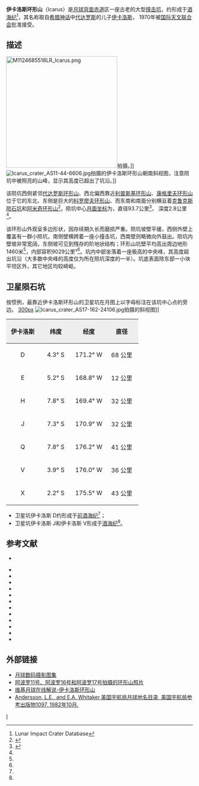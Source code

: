 {{lunar crater data|
 image=Icarus crater 2033 med.jpg|
 caption=[[月球轨道器2号|月球轨道器2号]]拍摄的图像|
 latitude=5.49|
 N_or_S=S|
 longitude=173.26|
 E_or_W=W|
 diameter=93.7公里|
 depth=2.8公里|
 colong=174|
 eponym=[[伊卡洛斯|伊卡洛斯]]}}
'''伊卡洛斯环形山'''（Icarus）是[[月球背面|月球背面]][[赤道|赤道]]区一座古老的大型[[撞击坑|撞击坑]]，约形成于[[酒海纪|酒海纪]]<ref name=LICD>Lunar Impact Crater Database</ref>，其名称取自[[希腊神话|希腊神话]]中[[代达罗斯|代达罗斯]]的儿子[[伊卡洛斯|伊卡洛斯]]，
1970年被[[国际天文联合会|国际天文联合会]]批准接受。

==描述==
[[Image:M1124685518LR_Icarus.png|300px]]拍摄。]]
[[Image:Icarus_crater_AS11-44-6606.jpg|thumb]]拍摄的伊卡洛斯环形山朝南斜视图，注意陨坑中被照亮的山峰，显示其高度已超出了坑沿。]]

该陨坑西侧紧邻[[代达罗斯环形山|代达罗斯环形山]]、西北偏西靠近[[利普斯基环形山|利普斯基环形山]]、[[康格里夫环形山|康格里夫环形山]]位于它的东北、东侧是巨大的[[科罗廖夫环形山|科罗廖夫环形山]]、而东南和南面分别横亘着[[克鲁克斯陨石坑|克鲁克斯陨石坑]]和[[阿米奇环形山|阿米奇环形山]]<ref>{{Cite web |url=http://planetarynames.wr.usgs.gov/images/Lunar/lac_86_lo.pdf |title=Crater Icarus on LAC-86 map |accessdate=2016-06-24 |archive-date=2013-02-20 |archive-url=https://web.archive.org/web/20130220171819/http://planetarynames.wr.usgs.gov/images/Lunar/lac_86_lo.pdf |dead-url=no }}</ref>。陨坑中心[[月面坐标|月面坐标]]为{{Coord|5.49|N|173.26|W|globe:Moon|nogoogle=1|noosm=1}}，直径93.7公里<ref name="IAU">{{Cite web |url=http://planetarynames.wr.usgs.gov/Feature/2642 |title=Directory of the International Astronomical Union |accessdate=2016-06-24 |archive-date=2018-05-31 |archive-url=https://web.archive.org/web/20180531063157/https://planetarynames.wr.usgs.gov/Feature/2642 |dead-url=no }}</ref>，
深度2.8公里<ref name="LICD"/>。

该环形山外观呈多边形状，因存续期久长而磨损严重。陨坑坡壁平缓，西侧外壁上覆盖有一群小陨坑，南侧壁横跨着一座小撞击坑，西南壁则略微向外鼓出。陨坑内壁坡非常宽阔，东侧坡可见到残存的阶地状结构；环形山坑壁平均高出周边地形1460米<ref name="LICD"/>，内部容积9029公里³<ref name="LICD"/>。坑内中部坐落着一座极高的中央峰，其高度超出坑沿（大多数中央峰的高度仅为所在陨坑深度的一半）。坑底表面除东部一小块平坦区外，其它地区均较崎岖。

==卫星陨石坑==
按惯例，最靠近伊卡洛斯环形山的卫星坑在月图上以字母标注在该坑中心点的旁边。
[[image:Icarus_sattelite_craters_map.jpg|300px]]
[[Image:Icarus_crater_AS17-162-24106.jpg|thumb]]拍摄的斜视图]]
{| class="wikitable"
!width="25%" style="background:#eeeeee;" |伊卡洛斯 
!width="25%" style="background:#eeeeee;" |纬度
!width="25%" style="background:#eeeeee;" |经度
!width="25%" style="background:#eeeeee;" |直径
|-
|align="center"|D
|align="center"|4.3° S
|align="center"|171.2° W
|align="center"|68 公里
|-
|align="center"|E
|align="center"|5.2° S
|align="center"|168.8° W
|align="center"|12 公里
|-
|align="center"|H
|align="center"|7.8° S
|align="center"|169.4° W
|align="center"|32 公里
|-
|align="center"|J
|align="center"|7.3° S
|align="center"|170.9° W
|align="center"|32 公里
|-
|align="center"|Q
|align="center"|7.8° S
|align="center"|176.2° W
|align="center"|41 公里
|-
|align="center"|V
|align="center"|3.9° S
|align="center"|176.0° W
|align="center"|36 公里
|-
|align="center"|X
|align="center"|2.2° S
|align="center"|175.5° W
|align="center"|43 公里
|}{{clear}}
* 卫星坑伊卡洛斯 D约形成于[[前酒海纪|前酒海纪]]<ref name="LICD"/>；
* 卫星坑伊卡洛斯 J和伊卡洛斯 V形成于[[酒海纪|酒海纪]]<ref name="LICD"/>。

==参考文献==
{{reflist}}
* {{cite web
 |last        = Wood
 |first       = Chuck
 |date        = February 12, 2007
 |url         = http://www.lpod.org/?m=20070212
 |title       = A Really Tall Peak
 |publisher   = Lunar Photo of the Day
 |accessdate  = 2007-02-12
 |deadurl     = yes
 |archiveurl  = https://web.archive.org/web/20070927004423/http://www.lpod.org/?m=20070212
 |archivedate = 2007-09-27
}}
{{refbegin}}
* {{cite book
  | last1 = Andersson
  | first1 = L. E.
  | last2 = Whitaker
  | first2 = E. A.
  | authorlink2 = Ewen Whitaker
  | date = 1982
  | title = [[NASA|NASA]] Catalogue of Lunar Nomenclature
  | publisher = NASA RP-1097
  | ref = harv
  }}
* {{cite web
  | last = Blue
  | first = Jennifer
  | date = July 25, 2007
  | title = Gazetteer of Planetary Nomenclature
  | publisher = [[United_States_Geological_Survey|USGS]]
  | url = http://planetarynames.wr.usgs.gov/
  | accessdate = 2007-08-05
  | ref = harv
  | archive-date = 2015-05-26
  | archive-url = https://web.archive.org/web/20150526164842/http://planetarynames.wr.usgs.gov/
  | dead-url = no
  }}
* {{cite book
  | last1 = Bussey
  | first1 = B.
  | authorlink1 = Ben Bussey
  | last2 = Spudis
  | first2 = P.
  | authorlink2 = Paul Spudis
  | date = 2004
  | title = The Clementine Atlas of the Moon
  | publisher = Cambridge University Press
  | location = New York
  | isbn = 978-0-521-81528-4
  | ref = harv
  }}
* {{cite book
  | last1 = Cocks
  | first1 = Elijah E.
  | last2 = Cocks
  | first2 = Josiah C.
  | date = 1995
  | title = Who's Who on the Moon: A Biographical Dictionary of Lunar Nomenclature
  | url = https://archive.org/details/isbn_9780936389271
  | publisher = Tudor Publishers
  | isbn = 978-0-936389-27-1
  | ref = harv
  }}
* {{cite web
  | last = McDowell
  | first = Jonathan
  | date = July 15, 2007
  | url = http://host.planet4589.org/astro/lunar/
  | title = Lunar Nomenclature
  | publisher = Jonathan's Space Report
  | accessdate = 2007-10-24
  | ref = harv
  | archive-date = 2015-01-12
  | archive-url = https://web.archive.org/web/20150112233439/http://host.planet4589.org/astro/lunar/
  | dead-url = no
  }}
* {{cite journal| last1 = Menzel| first1 = D. H.| last2 = Minnaert| first2 = M.| last3 = Levin| first3 = B.| last4 = Dollfus| first4 = A.| last5 = Bell| first5 = B.| title = Report on Lunar Nomenclature by the Working Group of Commission 17 of the IAU| doi = 10.1007/BF00171763| journal = Space Science Reviews| volume = 12| issue = 2| pages = 136–186| date = 1971| bibcode = 1971SSRv...12..136M| ref = harv}}
* {{cite book
  | first = Patrick
  | last = Moore
  | authorlink = Patrick Moore
  | date = 2001
  | title = On the Moon
  | url = https://archive.org/details/patrickmooreonmo00patr
  | publisher = Sterling Publishing Co.
  | isbn = 978-0-304-35469-6
  | ref = harv
  }}
* {{cite book
  | first = Fred W.
  | last = Price
  | date = 1988
  | title = The Moon Observer's Handbook
  | publisher = Cambridge University Press
  | isbn = 978-0-521-33500-3
  | ref = harv
  }}
* {{cite book
  | last = Rükl
  | first = Antonín
  | authorlink = Antonín Rükl
  | date = 1990
  | title = Atlas of the Moon
  | publisher = Kalmbach Books
  | isbn = 978-0-913135-17-4
  | ref = harv
  }}
* {{cite book
  | last = Webb
  | first = Rev. T. W.
  | authorlink = Thomas William Webb
  | date = 1962
  | title = Celestial Objects for Common Telescopes
  | url = https://archive.org/details/celestialobjects00webb
  | edition = 6th revised
  | publisher = Dover
  | isbn = 978-0-486-20917-3
  | ref = harv
  }}
* {{cite book
  | first = Ewen A.
  | last = Whitaker
  | authorlink = Ewen Whitaker
  | date = 1999
  | title = Mapping and Naming the Moon
  | publisher = Cambridge University Press
  | isbn = 978-0-521-62248-6
  | ref = harv
  }}
* {{cite book
  | first = Peter T.
  | last = Wlasuk
  | date = 2000
  | title = Observing the Moon
  | publisher = Springer
  | isbn = 978-1-85233-193-1
  | ref = harv
 }}
{{refend}}

==外部链接==
*[http://www.lpi.usra.edu/resources/lunar_orbiter/bin/srch_nam.shtml?Icarus%7C0 月球数码摄影图集]{{Wayback|url=http://www.lpi.usra.edu/resources/lunar_orbiter/bin/srch_nam.shtml?Icarus%7C0 |date=20160304065005 }}
*[http://www.lpi.usra.edu/resources/apollo/search/feature/?feature=Icarus 阿波罗11号、阿波罗16号和阿波罗17号拍摄的环形山照片]{{Wayback|url=http://www.lpi.usra.edu/resources/apollo/search/feature/?feature=Icarus |date=20160304072505 }}
*[http://the-moon.wikispaces.com/Icarus 维基月球在线解说-伊卡洛斯环形山]{{Wayback|url=http://the-moon.wikispaces.com/Icarus |date=20180530153841 }}
*[http://planet4589.org/astro/lunar/RP-1097.pdf Andersson, L.E., and E.A. Whitaker,美国宇航局月球地名目录, 美国宇航局参考出版物1097, 1982年10月.]{{Wayback|url=http://planet4589.org/astro/lunar/RP-1097.pdf |date=20141006125838 }}

[[Category:月球环形山|I]]
{{月球環形山 (G-K)}}
